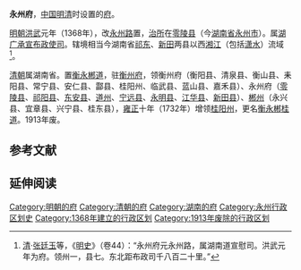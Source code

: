 '''永州府'''，[[中国|中国]][[明朝|明]][[清朝|清]]时设置的[[府_(行政区划)|府]]。

[[明朝|明朝]][[洪武|洪武]]元年（1368年），改[[永州路|永州路]]置，[[治所|治所]]在[[零陵县|零陵县]]（今[[湖南省|湖南省]][[永州市|永州市]]）。属[[湖广承宣布政使司|湖广承宣布政使司]]。辖境相当今湖南省[[祁东县|祁东]]、[[新田县|新田]]两县以西[[湘江|湘江]]（包括[[潇水|潇水]]）流域<ref>[[清朝|清]]·[[张廷玉|张廷玉]]等，《[[明史|明史]]》（卷44）：“永州府元永州路，属湖南道宣慰司。洪武元年为府。领州一，县七。东北距布政司千八百二十里。”</ref>。

[[清朝|清朝]]属湖南省。置[[衡永郴道|衡永郴道]]，驻[[衡州府|衡州府]]，领衡州府（衡阳县、清泉县、衡山县、耒阳县、常宁县、安仁县、酃县、桂阳州、临武县、蓝山县、嘉禾县）、永州府（[[零陵县|零陵县]]、[[祁阳县|祁阳县]]、[[东安县|东安县]]、[[道州|道州]]、[[宁远县|宁远县]]、[[永明县|永明县]]、[[江华县|江华县]]、[[新田县|新田县]]）、[[郴州_(古代)|郴州]]（永兴县、宜章县、兴宁县、桂东县），[[雍正|雍正]]十年（1732年）增领[[桂阳州_(明朝)|桂阳州]]，更名[[衡永郴桂道|衡永郴桂道]]。1913年废。

==参考文献==
{{Reflist|2}}

== 延伸阅读 ==
{{Wikisource further reading}}

{{明朝行政区划|nocat}}
{{清朝湖南省行政區劃|nocat}}
{{湖南省历史二级政区|nocat}}
{{湖南行政区划小作品}}
{{DEFAULTSORT:Y}}
[[Category:明朝的府|Category:明朝的府]]
[[Category:清朝的府|Category:清朝的府]]
[[Category:湖南的府|Category:湖南的府]]
[[Category:永州行政区划史|Category:永州行政区划史]]
[[Category:1368年建立的行政区划|Category:1368年建立的行政区划]]
[[Category:1913年废除的行政区划|Category:1913年废除的行政区划]]